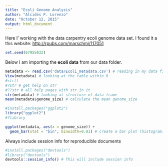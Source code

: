 ```yaml
---
title: "Ecoli Genome Analysis"
author: "Alcides P. Lorenzo"
date: "October 12, 2015"
output: html_document
---
```


Here I' working with the data carpentry ecoli genome data set. I found it a this website: <http://rpubs.com/marschmi/117051>


```r
set.seed(67955032)
```


Below I am importing the **ecoli data** from our data folder.

```r
metadata <- read.csv('data/Ecoli_metadata.csv') # reading in my data file into an object named metadata
View(metadata) # looking at the table within R
#str()
#?str # get help on str
#??str # all help pages with str in it
str(metadata) # looking at structure of data frame
mean(metadata$genome_size) # calculate the mean genome_size
```

```r
#install.packages("ggplot2")
library("ggplot2") 
#?library
```

```r
ggplot(metadata, aes(x = genome_size)) +
  geom_bar(stat = "bin", binwidth=0.01) # create a bar plot (histogram) with bins by a genome size of 0.01
```

Always include session info for reproducible documents

```r
#install.packages("devtools")
#library("devtools")
devtools::session_info() # This will include session info
```

